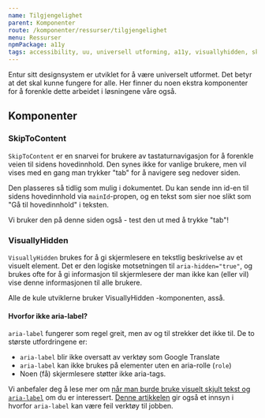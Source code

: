 ```yaml
---
name: Tilgjengelighet
parent: Komponenter
route: /komponenter/ressurser/tilgjengelighet
menu: Ressurser
npmPackage: a11y
tags: accessibility, uu, universell utforming, a11y, visuallyhidden, skiptocontent
---
```



<PageHeader>
  Entur sitt designsystem er utviklet for å være universelt utformet. Det betyr
  at det skal kunne fungere for alle. Her finner du noen ekstra komponenter for
  å forenkle dette arbeidet i løsningene våre også.
</PageHeader>

## Komponenter

### SkipToContent

<ImportStatement imports="SkipToContent" />
<Props of={SkipToContent} />

`SkipToContent` er en snarvei for brukere av tastaturnavigasjon for å forenkle veien til sidens hovedinnhold. Den synes ikke for vanlige brukere, men vil vises med en gang man trykker "tab" for å navigere seg nedover siden.

Den plasseres så tidlig som mulig i dokumentet. Du kan sende inn id-en til sidens hovedinnhold via `mainId`-propen, og en tekst som sier noe slikt som "Gå til hovedinnhold" i teksten.

Vi bruker den på denne siden også - test den ut med å trykke "tab"!

### VisuallyHidden

<ImportStatement imports="VisuallyHidden" />
<Props of={VisuallyHidden} />

`VisuallyHidden` brukes for å gi skjermlesere en tekstlig beskrivelse av et visuelt element. Det er den logiske motsetningen til `aria-hidden="true"`, og brukes ofte for å gi informasjon til skjermlesere der man ikke kan (eller vil) vise denne informasjonen til alle brukere.

<VisuallyHidden>
  Alle de kule utviklerne bruker <CodeText>VisuallyHidden</CodeText>
  -komponenten, asså.
</VisuallyHidden>

#### Hvorfor ikke aria-label?

`aria-label` fungerer som regel greit, men av og til strekker det ikke til. De to største utfordringene er:

- `aria-label` blir ikke oversatt av verktøy som Google Translate
- `aria-label` kan ikke brukes på elementer uten en aria-rolle (`role`)
- Noen (få) skjermlesere støtter ikke aria-tags.

Vi anbefaler deg å lese mer om [når man burde bruke visuelt skjult tekst og `aria-label`](https://accessible360.com/accessible360-blog/use-aria-label-screen-reader-text/) om du er interessert. [Denne artikkelen](https://www.heydonworks.com/article/aria-label-is-a-xenophobe) gir også et innsyn i hvorfor `aria-label` kan være feil verktøy til jobben.
